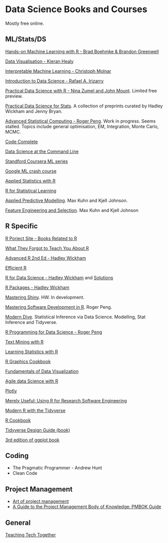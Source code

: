# Data Science Books and Courses

Mostly free online.

## ML/Stats/DS

[Hands-on Machine Learning with R - Brad Boehmke & Brandon Greenwell](https://bradleyboehmke.github.io/HOML/)

[Data Visualisation - Kieran Healy](https://socviz.co/)

[Interpretable Machine Learning - Christoph Molnar](https://christophm.github.io/interpretable-ml-book/)

[Introduction to Data Science - Rafael A. Irizarry](https://rafalab.github.io/dsbook/)

[Practical Data Science with R - Nina Zumel and John Mount](https://www.manning.com/books/practical-data-science-with-r-second-edition). Limited free preview.

[Practical Data Science for Stats](https://peerj.com/collections/50-practicaldatascistats/). A collection of preprints curated by Hadley Wickham and Jenny Bryan. 

[Advanced Statistical Computing - Roger Peng](https://bookdown.org/rdpeng/advstatcomp/). Work in progress. Seems stalled. Topics include general optimisation, EM, Integration, Monte Carlo, MCMC. 

[Code Complete](http://aroma.vn/web/wp-content/uploads/2016/11/code-complete-2nd-edition-v413hav.pdf)

[Data Science at the Command Line](https://www.datascienceatthecommandline.com/)

[Standford Coursera ML series](https://www.coursera.org/learn/machine-learning)

[Google ML crash course](https://developers.google.com/machine-learning/crash-course)

[Applied Statistics with R](https://daviddalpiaz.github.io/appliedstats/)

[R for Statistical Learning](https://daviddalpiaz.github.io/r4sl/)

[Applied Predictive Modelling](http://appliedpredictivemodeling.com/). Max Kuhn and Kjell Johnson.

[Feature Engineering and Selection](http://www.feat.engineering/index.html). Max Kuhn and Kjell Johnson

## R Specific

[R Porject Site - Books Related to R](https://www.r-project.org/doc/bib/R-books.html)

[What They Forgot to Teach You About R](https://whattheyforgot.org/)

[Advanced R 2nd Ed - Hadley Wickham](https://adv-r.hadley.nz/)

[Efficient R](https://csgillespie.github.io/efficientR/)

[R for Data Science - Hadley Wickham](https://r4ds.had.co.nz/) and [Solutions](https://jrnold.github.io/r4ds-exercise-solutions/)

[R Packages - Hadley Wickham](http://r-pkgs.had.co.nz/)

[Mastering Shiny](https://mastering-shiny.org/). HW. In development.

[Mastering Software Development in R](https://bookdown.org/rdpeng/RProgDA/). Roger Peng.

[Modern Dive](https://moderndive.com/index.html). Statistical Inference via Data Science. Modelling, Stat Inference and Tidyverse.

[R Programming for Data Science - Roger Peng](https://bookdown.org/rdpeng/rprogdatascience/)

[Text Mining with R](https://www.tidytextmining.com/)

[Learning Statistics with R](https://learningstatisticswithr.com/)

[R Graphics Cookbook](http://www.cookbook-r.com/Graphs/)

[Fundamentals of Data Visualization](https://serialmentor.com/dataviz/)

[Agile data Science with R](https://edwinth.github.io/ADSwR/)

[Plotly](https://plotly-r.com/index.html)

[Merely Useful: Using R for Research Software Engineering](https://merely-useful.github.io/r-rse/)

[Modern R with the Tidyverse](https://b-rodrigues.github.io/modern_R/)

[R Cookbook](https://rc2e.com/)

[Tidyverse Design Guide (book)](https://design.tidyverse.org/)

[3rd edition of ggplot book](https://ggplot2-book.org/index.html)

## Coding 

+ The Pragmatic Programmer - Andrew Hunt
+ Clean Code

## Project Management

+ [Art of project management](https://www.amazon.co.uk/Project-Management-Theory-Practice-OReilly/dp/0596007868)
+ [A Guide to the Project Management Body of Knowledge: PMBOK Guide](https://www.amazon.co.uk/Guide-Project-Management-Body-Knowledge/dp/193069945X)

## General

[Teaching Tech Together](https://teachtogether.tech/)
